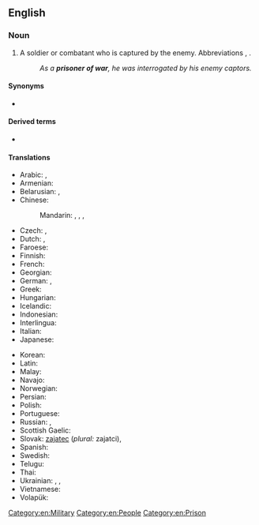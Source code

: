 {{also|prisoner-of-war}}
==English==
{{wikipedia}}

===Noun===
{{en-noun|prisoners of war}}

# A soldier or combatant who is captured by the enemy. Abbreviations {{m|en|POW}}, {{m|en|PW}}.
#: ''As a '''prisoner of war''', he was interrogated by his enemy captors.''

====Synonyms====
* {{l|en|POW}}

====Derived terms====
* {{l|en|prisoner-of-war camp}}

====Translations====
{{trans-top|soldier or combatant captured by the enemy}}
* Arabic: {{t|ar|أَسِير اَلْحَرْب|m}}, {{t|ar|أَسِير|m}}
* Armenian: {{t+|hy|ռազմագերի}}
* Belarusian: {{t|be|ваеннапало́нны}}, {{t|be|пало́нны|m}}
* Chinese:
*: Mandarin: {{t+|cmn|戰俘|sc=Hani}}, {{t+|cmn|战俘|tr=zhànfú|sc=Hani}}, {{t+|cmn|俘虜|sc=Hani}}, {{t+|cmn|俘虏|tr=fúlǔ|sc=Hani}}
* Czech: {{t+|cs|zajatec|m}}, {{t|cs|válečný zajatec|m}}
* Dutch: {{t+|nl|krijgsgevangene|m|f}}, {{t|nl|oorlogsgevangene|m|f}}
* Faroese: {{t|fo|krígsfangi|m}}
* Finnish: {{t+|fi|sotavanki}}
* French: {{t+|fr|prisonnier de guerre|m}}
* Georgian: {{t|ka|სამხედრო ტყვე}}
* German: {{t+|de|Kriegsgefangener|m}}, {{t+|de|Kriegsgefangene|f}}
* Greek: {{t|el|αιχμάλωτος πολέμου|m|f}}
* Hungarian: {{t+|hu|hadifogoly}}
* Icelandic: {{t|is|stríðsfangi|m}}
* Indonesian: {{t|id|tahanan perang}}
* Interlingua: {{t|ia|prisionero de guerra}}
* Italian: {{t|it|prigioniero di guerra|m}}
* Japanese: {{t+|ja|捕虜|tr=ほりょ, horyo|sc=Jpan}}
{{trans-mid}}
* Korean: {{t|ko|[[전쟁]] [[포로]]}}
* Latin: {{t|la|dēditīcius|m}}
* Malay: {{t|ms|tahanan perang}}
* Navajo: {{t|nv|yisnááh}}
* Norwegian: {{t|no|krigsfange|m}}
* Persian: {{t+|fa|اسیر|tr=asir|sc=fa-Arab}}
* Polish: {{t|pl|jeniec wojenny|m-pr}}
* Portuguese: {{t|pt|prisioneiro de guerra|m}}
* Russian: {{t+|ru|военнопле́нный|m}}, {{t+|ru|пле́нный|m}}
* Scottish Gaelic: {{t|gd|prìosanach-chogaidh|m}}
* Slovak: [[zajatec]] {{g|m}} (''plural:'' zajatci), {{t|sk|zajatec|m}}
* Spanish: {{t|es|prisionero de guerra|m}}
* Swedish: {{t+|sv|krigsfånge}}
* Telugu: {{t|te|యుద్ధ ఖైదీ}}
* Thai: {{t|th|เชลยศึก}}
* Ukrainian: {{t+|uk|бра́нець|m}}, {{t|uk|військовополоне́ний|m}}, {{t|uk|полоне́ний|m}}
* Vietnamese: {{t+|vi|tù binh}}
* Volapük: {{t|vo|kligafanäböpäb}}
{{trans-bottom}}

[[Category:en:Military]]
[[Category:en:People]]
[[Category:en:Prison]]
